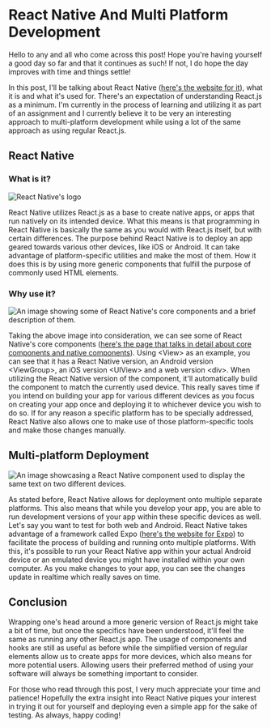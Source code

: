 # React Native And Multi Platform Development

Hello to any and all who come across this post! Hope you're having yourself a
good day so far and that it continues as such! If not, I do hope the day improves
with time and things settle!

In this post, I'll be talking about React Native ([here's the website for it](https://reactnative.dev)),
what it is and what it's used for. There's an expectation of understanding React.js as a minimum.
I'm currently in the process of learning and utilizing it as part of an assignment
and I currently believe it to be very an interesting approach to multi-platform
development while using a lot of the same approach as using regular React.js.

## React Native

### What is it?

![React Native's logo](../imgs/react_native_logo.png "React Native's logo")

React Native utilizes React.js as a base to create native apps, or apps that run natively on
its intended device. What this means is that programming in React Native is basically the same
as you would with React.js itself, but with certain differences. The purpose behind React
Native is to deploy an app geared towards various other devices, like iOS or Android. It can
take advantage of platform-specific utilities and make the most of them. How it does this is
by using more generic components that fulfill the purpose of commonly used HTML elements.

### Why use it?

![An image showing some of React Native's core components and a brief description of them.](../imgs/react_native_components.png "React Native core components")

Taking the above image into consideration, we can see some of React Native's core components
([here's the page that talks in detail about core components and native components](https://reactnative.dev/docs/intro-react-native-components)).
Using \<View\> as an example, you can see that it has a React Native version, an Android version \<ViewGroup\>,
an iOS version \<UIView\> and a web version \<div\>. When utilizing the React Native version of the component, it'll
automatically build the component to match the currently used device. This really saves time
if you intend on building your app for various different devices as you focus on creating
your app once and deploying it to whichever device you wish to do so. If for any reason
a specific platform has to be specially addressed, React Native also allows one to
make use of those platform-specific tools and make those changes manually.

## Multi-platform Deployment

![An image showcasing a React Native component used to display the same text on two different devices.](../imgs/react_native_feature.png "React Native's multi-platform capabilities.")

As stated before, React Native allows for deployment onto multiple separate platforms. This also
means that while you develop your app, you are able to run development versions of your app within
these specific devices as well. Let's say you want to test for both web and Android. React Native
takes advantage of a framework called Expo ([here's the website for Expo](https://expo.dev)) to
facilitate the process of building and running onto multiple platforms. With this, it's possible to run
your React Native app within your actual Android device or an emulated device you might have
installed within your own computer. As you make changes to your app, you can see the changes
update in realtime which really saves on time.

## Conclusion

Wrapping one's head around a more generic version of React.js might take a bit of time,
but once the specifics have been understood, it'll feel the same as running any other React.js
app. The usage of components and hooks are still as useful as before while the simplified
version of regular elements allow us to create apps for more devices, which also means for more
potential users. Allowing users their preferred method of using your software will always be
something important to consider.

For those who read through this post, I very much appreciate your time and patience! Hopefully
the extra insight into React Native piques your interest in trying it out for yourself and
deploying even a simple app for the sake of testing. As always, happy coding!
